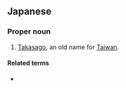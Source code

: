 ==Japanese==
{{ja-kanjitab|たか|さご|こく}}

===Proper noun===
{{ja-pos|proper|たかさご こく|kyu=高砂國}}

# {{lb|ja|archaic|sort=たかさごこく}} [[Takasago]], an old name for [[Taiwan]].

====Related terms====
* {{l|ja|高砂}}